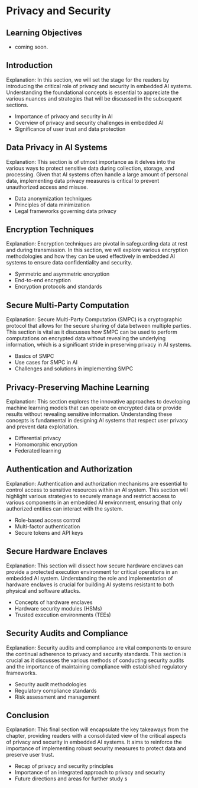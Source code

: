 # Privacy and Security

::: {.callout-tip}
## Learning Objectives

* coming soon.

:::

## Introduction

Explanation: In this section, we will set the stage for the readers by introducing the critical role of privacy and security in embedded AI systems. Understanding the foundational concepts is essential to appreciate the various nuances and strategies that will be discussed in the subsequent sections.

- Importance of privacy and security in AI
- Overview of privacy and security challenges in embedded AI
- Significance of user trust and data protection

## Data Privacy in AI Systems

Explanation: This section is of utmost importance as it delves into the various ways to protect sensitive data during collection, storage, and processing. Given that AI systems often handle a large amount of personal data, implementing data privacy measures is critical to prevent unauthorized access and misuse.

- Data anonymization techniques
- Principles of data minimization
- Legal frameworks governing data privacy

## Encryption Techniques

Explanation: Encryption techniques are pivotal in safeguarding data at rest and during transmission. In this section, we will explore various encryption methodologies and how they can be used effectively in embedded AI systems to ensure data confidentiality and security.

- Symmetric and asymmetric encryption
- End-to-end encryption
- Encryption protocols and standards

## Secure Multi-Party Computation

Explanation: Secure Multi-Party Computation (SMPC) is a cryptographic protocol that allows for the secure sharing of data between multiple parties. This section is vital as it discusses how SMPC can be used to perform computations on encrypted data without revealing the underlying information, which is a significant stride in preserving privacy in AI systems.

- Basics of SMPC
- Use cases for SMPC in AI
- Challenges and solutions in implementing SMPC

## Privacy-Preserving Machine Learning

Explanation: This section explores the innovative approaches to developing machine learning models that can operate on encrypted data or provide results without revealing sensitive information. Understanding these concepts is fundamental in designing AI systems that respect user privacy and prevent data exploitation.

- Differential privacy
- Homomorphic encryption
- Federated learning

## Authentication and Authorization

Explanation: Authentication and authorization mechanisms are essential to control access to sensitive resources within an AI system. This section will highlight various strategies to securely manage and restrict access to various components in an embedded AI environment, ensuring that only authorized entities can interact with the system.

- Role-based access control
- Multi-factor authentication
- Secure tokens and API keys

## Secure Hardware Enclaves

Explanation: This section will dissect how secure hardware enclaves can provide a protected execution environment for critical operations in an embedded AI system. Understanding the role and implementation of hardware enclaves is crucial for building AI systems resistant to both physical and software attacks.

- Concepts of hardware enclaves
- Hardware security modules (HSMs)
- Trusted execution environments (TEEs)

## Security Audits and Compliance

Explanation: Security audits and compliance are vital components to ensure the continual adherence to privacy and security standards. This section is crucial as it discusses the various methods of conducting security audits and the importance of maintaining compliance with established regulatory frameworks.

- Security audit methodologies
- Regulatory compliance standards
- Risk assessment and management

## Conclusion

Explanation: This final section will encapsulate the key takeaways from the chapter, providing readers with a consolidated view of the critical aspects of privacy and security in embedded AI systems. It aims to reinforce the importance of implementing robust security measures to protect data and preserve user trust.

- Recap of privacy and security principles 
- Importance of an integrated approach to privacy and security 
- Future directions and areas for further study 
s